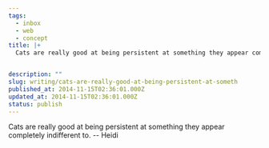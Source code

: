 ```yaml
---
tags:
  - inbox
  - web
  - concept
title: |+
  Cats are really good at being persistent at something they appear completely indifferent to. -- Heidi


description: ""
slug: writing/cats-are-really-good-at-being-persistent-at-someth
published_at: 2014-11-15T02:36:01.000Z
updated_at: 2014-11-15T02:36:01.000Z
status: publish
---
```

Cats are really good at being persistent at something they appear completely indifferent to. -- Heidi
